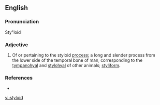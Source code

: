 ==English==

===Pronunciation===
Sty"loid

===Adjective===
{{en-adj|-}}

# {{anatomy}} Of or pertaining to the styloid [[process]]; a long and slender process from the lower side of the temporal bone of man, corresponding to the [[tympanohyal]] and [[stylohyal]] of other animals; [[styliform]].

===References===
*{{R:Webster 1913}}

[[vi:styloid]]